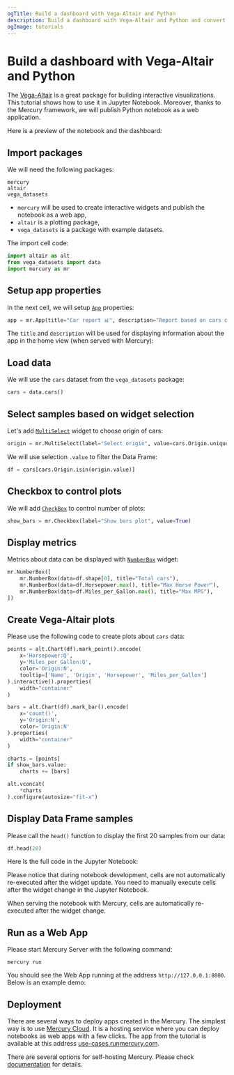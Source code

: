 ```yaml
---
ogTitle: Build a dashboard with Vega-Altair and Python
description: Build a dashboard with Vega-Altair and Python and convert it to web application with Mercury
ogImage: tutorials
---
```




# Build a dashboard with Vega-Altair and Python

The [Vega-Altair](https://altair-viz.github.io/) is a great package for building interactive visualizations. This tutorial shows how to use it in Jupyter Notebook.
Moreover, thanks to the Mercury framework, we will publish Python notebook as a web application.

Here is a preview of the notebook and the dashboard:
<Screenshot src={appGif} alt="Dashboard created in Mercury from Python notebook" />

## Import packages

We will need the following packages:

```
mercury
altair
vega_datasets
```

- `mercury` will be used to create interactive widgets and publish the notebook as a web app,
- `altair` is a plotting package,
- `vega_datasets` is a package with example datasets.

The import cell code:

```python
import altair as alt
from vega_datasets import data
import mercury as mr
```

## Setup app properties

In the next cell, we will setup [`App`](/docs/input-widgets/app/) properties:

```python
app = mr.App(title="Car report 📊", description="Report based on cars dataset")
```

The `title` and `description` will be used for displaying information about the app in the home view (when served with Mercury):
<Screenshot src={homeViewPng} alt="Home View with many notebooks served with Mercury" />

## Load data

We will use the `cars` dataset from the `vega_datasets` package:

```python
cars = data.cars()
```

## Select samples based on widget selection

Let's add [`MultiSelect`](/docs/input-widgets/multiselect/) widget to choose origin of cars:

```python
origin = mr.MultiSelect(label="Select origin", value=cars.Origin.unique(), choices=cars.Origin.unique())
```

We will use selection `.value` to filter the Data Frame:

```python
df = cars[cars.Origin.isin(origin.value)]
```

## Checkbox to control plots

We will add [`CheckBox`](/docs/input-widgets/checkbox/) to control number of plots:

```python
show_bars = mr.Checkbox(label="Show bars plot", value=True)
```

## Display metrics

Metrics about data can be displayed with [`NumberBox`](/docs/output-widgets/numberbox/) widget:

```python 
mr.NumberBox([
    mr.NumberBox(data=df.shape[0], title="Total cars"),
    mr.NumberBox(data=df.Horsepower.max(), title="Max Horse Power"),
    mr.NumberBox(data=df.Miles_per_Gallon.max(), title="Max MPG"),
])
```

## Create Vega-Altair plots

Please use the following code to create plots about `cars` data:

```python
points = alt.Chart(df).mark_point().encode(
    x='Horsepower:Q',
    y='Miles_per_Gallon:Q',
    color='Origin:N',
    tooltip=['Name', 'Origin', 'Horsepower', 'Miles_per_Gallon']
).interactive().properties(
    width="container"
)

bars = alt.Chart(df).mark_bar().encode(
    x='count()',
    y='Origin:N',
    color='Origin:N'
).properties(
    width="container"
)

charts = [points]
if show_bars.value:
    charts += [bars]

alt.vconcat(
    *charts
).configure(autosize="fit-x")
```

## Display Data Frame samples 

Please call the `head()` function to display the first 20 samples from our data:
```python
df.head(20)
```

Here is the full code in the Jupyter Notebook:
<Screenshot src={notebookGif} alt="Dashboard with Vega-Altair in Jupyter Notebook" />

<Callout type="info">
Please notice that during notebook development, cells are not automatically re-executed after the widget update. 
You need to manually execute cells after the widget change in the Jupyter Notebook.

When serving the notebook with Mercury, cells are automatically re-executed after the widget change.
</Callout>

## Run as a Web App

Please start Mercury Server with the following command:

```
mercury run
```

You should see the Web App running at the address `http://127.0.0.1:8000`. Below is an example demo:
<Screenshot src={demoGif} alt="Web App in Mercury from Python notebook" />

## Deployment

There are several ways to deploy apps created in the Mercury. The simplest way is to use [Mercury Cloud](https://cloud.runmercury.com). 
It is a hosting service where you can deploy notebooks as web apps with a few clicks. The app from the tutorial is available at this address [use-cases.runmercury.com](https://use-cases.runmercury.com/).

There are several options for self-hosting Mercury. Please check [documentation](/docs/) for details.
